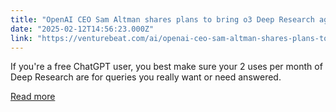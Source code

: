 ```yaml
---
title: "OpenAI CEO Sam Altman shares plans to bring o3 Deep Research agent to free and ChatGPT Plus users"
date: "2025-02-12T14:56:23.000Z"
link: "https://venturebeat.com/ai/openai-ceo-sam-altman-shares-plans-to-bring-o3-deep-research-agent-to-free-and-chatgpt-plus-users/"
---
```


If you're a free ChatGPT user, you best make sure your 2 uses per month of Deep Research are for queries you really want or need answered.

[Read more](https://venturebeat.com/ai/openai-ceo-sam-altman-shares-plans-to-bring-o3-deep-research-agent-to-free-and-chatgpt-plus-users/)
